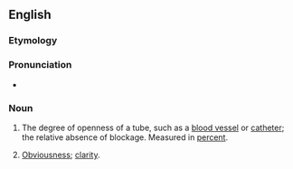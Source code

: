 ==English==

===Etymology===
{{suffix|en|patent|cy}}

===Pronunciation===
* {{IPA|en|/ˈpeɪtənsi/}}

===Noun===
{{en-noun|patencies}}

# {{lb|en|medicine}} The degree of openness of a tube, such as a [[blood vessel]] or [[catheter]]; the relative absence of blockage. Measured in [[percent]].
# {{lb|en|uncountable}} [[obviousness|Obviousness]]; [[clarity]].